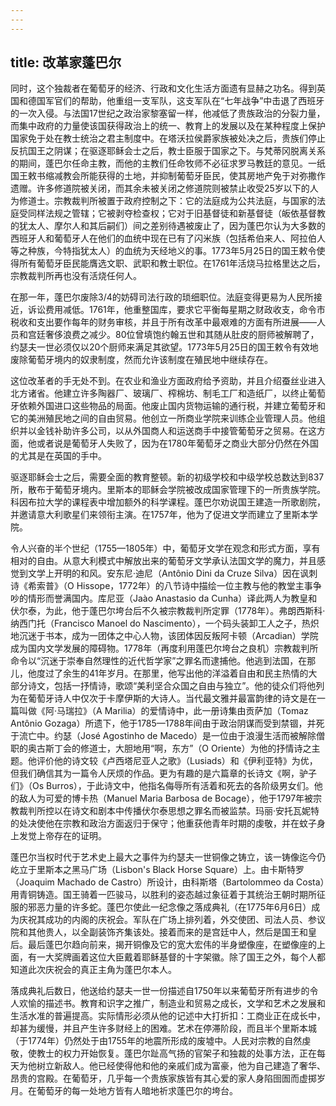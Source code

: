 ```yaml
---
---
---
```

title: 改革家蓬巴尔
---




同时，这个独裁者在葡萄牙的经济、行政和文化生活方面遗有显赫之功名。得到英国和德国军官们的帮助，他重组一支军队，这支军队在“七年战争”中击退了西班牙的一次入侵。与法国17世纪之政治家黎塞留一样，他减低了贵族政治的分裂力量，而集中政府的力量使该国获得政治上的统一、教育上的发展以及在某种程度上保护国家免于处在教士统治之君主制度中。在塔沃拉侯爵家族被处决之后，贵族们停止反抗国王之阴谋；在驱逐耶稣会士之后，教士臣服于国家之下。与梵蒂冈脱离关系的期间，蓬巴尔任命主教，而他的主教们任命牧师不必征求罗马教廷的意见。一纸国王敕书缩减教会所能获得的土地，并抑制葡萄牙臣民，使其房地产免于对弥撒作遗赠。许多修道院被关闭，而其余未被关闭之修道院则被禁止收受25岁以下的人为修道士。宗教裁判所被置于政府控制之下：它的法庭成为公共法庭，与国家的法庭受同样法规之管辖；它被剥夺检查权；它对于旧基督徒和新基督徒（皈依基督教的犹太人、摩尔人和其后嗣们）间之差别待遇被废止了，因为蓬巴尔认为大多数的西班牙人和葡萄牙人在他们的血统中现在已有了闪米族（包括希伯来人、阿拉伯人等之种族，今特指犹太人）的血统为天经地义的事。1773年5月25日的国王敕令使得所有葡萄牙臣民能膺选文职、武职和教士职位。在1761年活烧马拉格里达之后，宗教裁判所再也没有活烧任何人。

在那一年，蓬巴尔废除3/4的妨碍司法行政的琐细职位。法庭变得更易为人民所接近，诉讼费用减低。1761年，他重整国库，要求它平衡每星期之财政收支，命令市税收和支出要作每年的财务审核，并且于所有改革中最艰难的方面有所进展——人员和宫廷奢侈浪费之减少。80位曾填饱约翰五世和其随从肚皮的厨师被解聘了，约瑟夫一世必须仅以20个厨师来满足其欲望。1773年5月25日的国王敕令有效地废除葡萄牙境内的奴隶制度，然而允许该制度在殖民地中继续存在。

这位改革者的手无处不到。在农业和渔业方面政府给予资助，并且介绍蚕丝业进入北方诸省。他建立许多陶器厂、玻璃厂、榨棉坊、制毛工厂和造纸厂，以终止葡萄牙依赖外国进口这些物品的局面。他废止国内货物运输的通行税，并建立葡萄牙和它的美洲殖民地之间的自由贸易。他创立一所商业学院来训练企业管理人员。他组织并以金钱补助许多公司，以从外国商人和运送商手中接管葡萄牙之贸易。在这方面，他或者说是葡萄牙人失败了，因为在1780年葡萄牙之商业大部分仍然在外国的尤其是在英国的手中。

驱逐耶稣会士之后，需要全面的教育整顿。新的初级学校和中级学校总数达到837所，散布于葡萄牙境内。里斯本的耶稣会学院被改成国家管理下的一所贵族学院。科因布拉大学的课程表中增加额外的科学课程。蓬巴尔劝说国王建造一所歌剧院，并邀请意大利歌星们来领衔主演。在1757年，他为了促进文学而建立了里斯本学院。

令人兴奋的半个世纪（1755—1805年）中，葡萄牙文学在观念和形式方面，享有相对的自由。从意大利模式中解放出来的葡萄牙文学承认法国文学的魔力，并且感觉到文学上开明的和风。安东尼·迪尼（Antônio Dini da Cruze Silva）因在讽刺诗《希索普》（O Hissope，1772年）的八节诗中描绘一位主教与他的教堂主事争吵的情形而誉满国内。库尼亚（Jaào Anastasio da Cunha）译此两人为教皇和伏尔泰，为此，他于蓬巴尔垮台后不久被宗教裁判所定罪（1778年）。弗朗西斯科·纳西门托（Francisco Manoel do Nascimento），一个码头装卸工人之子，热炽地沉迷于书本，成为一团体之中心人物，该团体因反叛阿卡顿（Arcadian）学院成为国内文学发展的障碍物。1778年（再度利用蓬巴尔垮台之良机）宗教裁判所命令以“沉迷于崇奉自然理性的近代哲学家”之罪名而逮捕他。他逃到法国，在那儿，他度过了余生的41年岁月。在那里，他写出他的洋溢着自由和民主热情的大部分诗文，包括一抒情诗，歌颂“美利坚合众国之自由与独立”。他的徒众们将他列为在葡萄牙诗人中仅次于卡摩伊斯的大诗人。当代最文雅并最富韵律的诗文是在一篇叫做《阿·马瑞拉》（A Marilia）的爱情诗中，此一册诗集由贡萨加（Tomaz Antônio Gozaga）所遗下，他于1785—1788年间由于政治阴谋而受到禁锢，并死于流亡中。约瑟（José Agostinho de Macedo）是一位由于浪漫生活而被解除僧职的奥古斯丁会的修道士，大胆地用“啊，东方”（O Oriente）为他的抒情诗之主题。他评价他的诗文较《卢西塔尼亚人之歌》（Lusiads）和《伊利亚特》为优，但我们确信其为一篇令人厌烦的作品。更为有趣的是六篇章的长诗文《啊，驴子们》（Os Burros），于此诗文中，他指名侮辱所有活着和死去的各阶级男女们。他的敌人为可爱的博卡热（Manuel Maria Barbosa de Bocage），他于1797年被宗教裁判所控以在诗文和剧本中传播伏尔泰思想之罪名而被监禁。玛丽·安托瓦妮特的处决使他在宗教和政治方面返归于保守；他重获他青年时期的虔敬，并在蚊子身上发觉上帝存在的证明。

蓬巴尔当权时代于艺术史上最大之事件为约瑟夫一世铜像之铸立，该一铸像迄今仍屹立于里斯本之黑马广场（Lisbon's Black Horse Square）上。由卡斯特罗（Joaquim Machado de Castro）所设计，由科斯塔（Bartolommeo da Costa）用青铜铸造。国王骑着一匹骏马，以胜利的姿态越过象征着于其统治王朝时期所征服的邪恶力量的许多蛇。蓬巴尔使此一纪念像之落成典礼（在1775年6月6日）成为庆祝其成功的内阁的庆祝会。军队在广场上排列着，外交使团、司法人员、参议院和其他贵人，以全副装饰齐集该处。接着而来的是宫廷中人，然后是国王和皇后。最后蓬巴尔趋向前来，揭开铜像及它的宽大宏伟的半身塑像座，在塑像座的上面，有一大奖牌画着这位大臣戴着耶稣基督的十字架徽。除了国王之外，每个人都知道此次庆祝会的真正主角为蓬巴尔本人。

落成典礼后数日，他送给约瑟夫一世一份描述自1750年以来葡萄牙所有进步的令人欢愉的描述书。教育和识字之推广，制造业和贸易之成长，文学和艺术之发展和生活水准的普遍提高。实际情形必须从他的记述中大打折扣：工商业正在成长中，却甚为缓慢，并且产生许多财经上的困难。艺术在停滞阶段，而且半个里斯本城（于1774年）仍然处于由1755年的地震所形成的废墟中。人民对宗教的自然虔敬，使教士的权力开始恢复。蓬巴尔趾高气扬的官架子和独裁的处事方法，正在每天为他树立新敌人。他已经使得他和他的亲戚们成为富豪，他为自己建造了奢华、昂贵的宫殿。在葡萄牙，几乎每一个贵族家族皆有其心爱的家人身陷囹圄而虚掷岁月。在葡萄牙的每一处地方皆有人暗地祈求蓬巴尔的垮台。